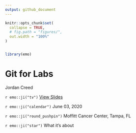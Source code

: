 ```yaml
---
output: github_document
---
```


```r

knitr::opts_chunk$set(
  collapse = TRUE,
  # fig.path = "figures/",
  out.width = "100%"
)


library(emo)
```


# Git for Labs

Jordan Creed

`r emo::ji("tv")` [View Slides]()

`r emo::ji("calendar")` June 03, 2020

`r emo::ji("round_pushpin")` Moffitt Cancer Center, Tampa, FL

`r emo::ji("star")` What it's about

